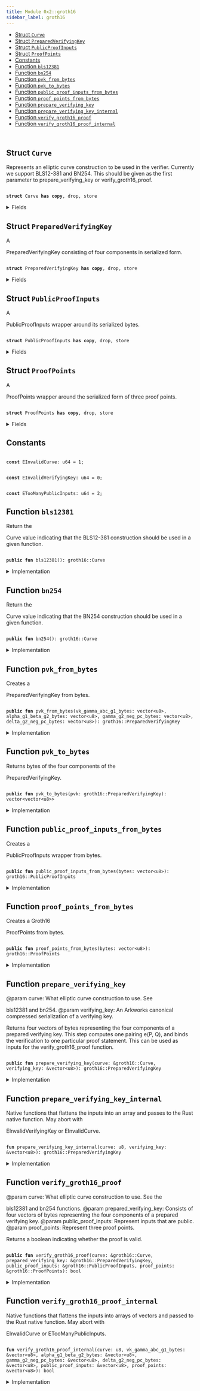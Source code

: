 ```yaml
---
title: Module 0x2::groth16
sidebar_label: groth16
---
```


<Link id="0x2_groth16"/>


-  [Struct `Curve`](#0x2_groth16_Curve)
-  [Struct `PreparedVerifyingKey`](#0x2_groth16_PreparedVerifyingKey)
-  [Struct `PublicProofInputs`](#0x2_groth16_PublicProofInputs)
-  [Struct `ProofPoints`](#0x2_groth16_ProofPoints)
-  [Constants](#@Constants_0)
-  [Function `bls12381`](#0x2_groth16_bls12381)
-  [Function `bn254`](#0x2_groth16_bn254)
-  [Function `pvk_from_bytes`](#0x2_groth16_pvk_from_bytes)
-  [Function `pvk_to_bytes`](#0x2_groth16_pvk_to_bytes)
-  [Function `public_proof_inputs_from_bytes`](#0x2_groth16_public_proof_inputs_from_bytes)
-  [Function `proof_points_from_bytes`](#0x2_groth16_proof_points_from_bytes)
-  [Function `prepare_verifying_key`](#0x2_groth16_prepare_verifying_key)
-  [Function `prepare_verifying_key_internal`](#0x2_groth16_prepare_verifying_key_internal)
-  [Function `verify_groth16_proof`](#0x2_groth16_verify_groth16_proof)
-  [Function `verify_groth16_proof_internal`](#0x2_groth16_verify_groth16_proof_internal)


<pre><code>
</code></pre>



<Link id="0x2_groth16_Curve"></Link>

## Struct `Curve`

Represents an elliptic curve construction to be used in the verifier. Currently we support BLS12-381 and BN254.
This should be given as the first parameter to 
prepare_verifying_key or 
verify_groth16_proof.


<pre><code>
<b>struct</b> <Link to="groth16#0x2_groth16_Curve">Curve</Link> <b>has</b> <b>copy</b>, drop, store
</code></pre>



<details>
<summary>Fields</summary>


<dl>
<dt>

id: u8
</dt>
<dd>

</dd>
</dl>


</details>

<Link id="0x2_groth16_PreparedVerifyingKey"></Link>

## Struct `PreparedVerifyingKey`

A 
<Link to="groth16#0x2_groth16_PreparedVerifyingKey">PreparedVerifyingKey</Link> consisting of four components in serialized form.


<pre><code>
<b>struct</b> <Link to="groth16#0x2_groth16_PreparedVerifyingKey">PreparedVerifyingKey</Link> <b>has</b> <b>copy</b>, drop, store
</code></pre>



<details>
<summary>Fields</summary>


<dl>
<dt>

vk_gamma_abc_g1_bytes: <Link to="../move-stdlib/vector#0x1_vector">vector</Link>&lt;u8&gt;
</dt>
<dd>

</dd>
<dt>

alpha_g1_beta_g2_bytes: <Link to="../move-stdlib/vector#0x1_vector">vector</Link>&lt;u8&gt;
</dt>
<dd>

</dd>
<dt>

gamma_g2_neg_pc_bytes: <Link to="../move-stdlib/vector#0x1_vector">vector</Link>&lt;u8&gt;
</dt>
<dd>

</dd>
<dt>

delta_g2_neg_pc_bytes: <Link to="../move-stdlib/vector#0x1_vector">vector</Link>&lt;u8&gt;
</dt>
<dd>

</dd>
</dl>


</details>

<Link id="0x2_groth16_PublicProofInputs"></Link>

## Struct `PublicProofInputs`

A 
<Link to="groth16#0x2_groth16_PublicProofInputs">PublicProofInputs</Link> wrapper around its serialized bytes.


<pre><code>
<b>struct</b> <Link to="groth16#0x2_groth16_PublicProofInputs">PublicProofInputs</Link> <b>has</b> <b>copy</b>, drop, store
</code></pre>



<details>
<summary>Fields</summary>


<dl>
<dt>

bytes: <Link to="../move-stdlib/vector#0x1_vector">vector</Link>&lt;u8&gt;
</dt>
<dd>

</dd>
</dl>


</details>

<Link id="0x2_groth16_ProofPoints"></Link>

## Struct `ProofPoints`

A 
<Link to="groth16#0x2_groth16_ProofPoints">ProofPoints</Link> wrapper around the serialized form of three proof points.


<pre><code>
<b>struct</b> <Link to="groth16#0x2_groth16_ProofPoints">ProofPoints</Link> <b>has</b> <b>copy</b>, drop, store
</code></pre>



<details>
<summary>Fields</summary>


<dl>
<dt>

bytes: <Link to="../move-stdlib/vector#0x1_vector">vector</Link>&lt;u8&gt;
</dt>
<dd>

</dd>
</dl>


</details>

<Link id="@Constants_0"></Link>

## Constants


<Link id="0x2_groth16_EInvalidCurve"></Link>



<pre><code>
<b>const</b> <Link to="groth16#0x2_groth16_EInvalidCurve">EInvalidCurve</Link>: u64 = 1;
</code></pre>



<Link id="0x2_groth16_EInvalidVerifyingKey"></Link>



<pre><code>
<b>const</b> <Link to="groth16#0x2_groth16_EInvalidVerifyingKey">EInvalidVerifyingKey</Link>: u64 = 0;
</code></pre>



<Link id="0x2_groth16_ETooManyPublicInputs"></Link>



<pre><code>
<b>const</b> <Link to="groth16#0x2_groth16_ETooManyPublicInputs">ETooManyPublicInputs</Link>: u64 = 2;
</code></pre>



<Link id="0x2_groth16_bls12381"></Link>

## Function `bls12381`

Return the 
<Link to="groth16#0x2_groth16_Curve">Curve</Link> value indicating that the BLS12-381 construction should be used in a given function.


<pre><code>
<b>public</b> <b>fun</b> <Link to="bls12381#0x2_bls12381">bls12381</Link>(): <Link to="groth16#0x2_groth16_Curve">groth16::Curve</Link>
</code></pre>



<details>
<summary>Implementation</summary>


<pre><code>
<b>public</b> <b>fun</b> <Link to="bls12381#0x2_bls12381">bls12381</Link>(): <Link to="groth16#0x2_groth16_Curve">Curve</Link> \{ <Link to="groth16#0x2_groth16_Curve">Curve</Link> \{ id: 0 } }
</code></pre>



</details>

<Link id="0x2_groth16_bn254"></Link>

## Function `bn254`

Return the 
<Link to="groth16#0x2_groth16_Curve">Curve</Link> value indicating that the BN254 construction should be used in a given function.


<pre><code>
<b>public</b> <b>fun</b> <Link to="groth16#0x2_groth16_bn254">bn254</Link>(): <Link to="groth16#0x2_groth16_Curve">groth16::Curve</Link>
</code></pre>



<details>
<summary>Implementation</summary>


<pre><code>
<b>public</b> <b>fun</b> <Link to="groth16#0x2_groth16_bn254">bn254</Link>(): <Link to="groth16#0x2_groth16_Curve">Curve</Link> \{ <Link to="groth16#0x2_groth16_Curve">Curve</Link> \{ id: 1 } }
</code></pre>



</details>

<Link id="0x2_groth16_pvk_from_bytes"></Link>

## Function `pvk_from_bytes`

Creates a 
<Link to="groth16#0x2_groth16_PreparedVerifyingKey">PreparedVerifyingKey</Link> from bytes.


<pre><code>
<b>public</b> <b>fun</b> <Link to="groth16#0x2_groth16_pvk_from_bytes">pvk_from_bytes</Link>(vk_gamma_abc_g1_bytes: <Link to="../move-stdlib/vector#0x1_vector">vector</Link>&lt;u8&gt;, alpha_g1_beta_g2_bytes: <Link to="../move-stdlib/vector#0x1_vector">vector</Link>&lt;u8&gt;, gamma_g2_neg_pc_bytes: <Link to="../move-stdlib/vector#0x1_vector">vector</Link>&lt;u8&gt;, delta_g2_neg_pc_bytes: <Link to="../move-stdlib/vector#0x1_vector">vector</Link>&lt;u8&gt;): <Link to="groth16#0x2_groth16_PreparedVerifyingKey">groth16::PreparedVerifyingKey</Link>
</code></pre>



<details>
<summary>Implementation</summary>


<pre><code>
<b>public</b> <b>fun</b> <Link to="groth16#0x2_groth16_pvk_from_bytes">pvk_from_bytes</Link>(vk_gamma_abc_g1_bytes: <Link to="../move-stdlib/vector#0x1_vector">vector</Link>&lt;u8&gt;, alpha_g1_beta_g2_bytes: <Link to="../move-stdlib/vector#0x1_vector">vector</Link>&lt;u8&gt;, gamma_g2_neg_pc_bytes: <Link to="../move-stdlib/vector#0x1_vector">vector</Link>&lt;u8&gt;, delta_g2_neg_pc_bytes: <Link to="../move-stdlib/vector#0x1_vector">vector</Link>&lt;u8&gt;): <Link to="groth16#0x2_groth16_PreparedVerifyingKey">PreparedVerifyingKey</Link> \{
    <Link to="groth16#0x2_groth16_PreparedVerifyingKey">PreparedVerifyingKey</Link> \{
        vk_gamma_abc_g1_bytes,
        alpha_g1_beta_g2_bytes,
        gamma_g2_neg_pc_bytes,
        delta_g2_neg_pc_bytes
    }
}
</code></pre>



</details>

<Link id="0x2_groth16_pvk_to_bytes"></Link>

## Function `pvk_to_bytes`

Returns bytes of the four components of the 
<Link to="groth16#0x2_groth16_PreparedVerifyingKey">PreparedVerifyingKey</Link>.


<pre><code>
<b>public</b> <b>fun</b> <Link to="groth16#0x2_groth16_pvk_to_bytes">pvk_to_bytes</Link>(pvk: <Link to="groth16#0x2_groth16_PreparedVerifyingKey">groth16::PreparedVerifyingKey</Link>): <Link to="../move-stdlib/vector#0x1_vector">vector</Link>&lt;<Link to="../move-stdlib/vector#0x1_vector">vector</Link>&lt;u8&gt;&gt;
</code></pre>



<details>
<summary>Implementation</summary>


<pre><code>
<b>public</b> <b>fun</b> <Link to="groth16#0x2_groth16_pvk_to_bytes">pvk_to_bytes</Link>(pvk: <Link to="groth16#0x2_groth16_PreparedVerifyingKey">PreparedVerifyingKey</Link>): <Link to="../move-stdlib/vector#0x1_vector">vector</Link>&lt;<Link to="../move-stdlib/vector#0x1_vector">vector</Link>&lt;u8&gt;&gt; \{
    <Link to="../move-stdlib/vector#0x1_vector">vector</Link>[
        pvk.vk_gamma_abc_g1_bytes,
        pvk.alpha_g1_beta_g2_bytes,
        pvk.gamma_g2_neg_pc_bytes,
        pvk.delta_g2_neg_pc_bytes,
    ]
}
</code></pre>



</details>

<Link id="0x2_groth16_public_proof_inputs_from_bytes"></Link>

## Function `public_proof_inputs_from_bytes`

Creates a 
<Link to="groth16#0x2_groth16_PublicProofInputs">PublicProofInputs</Link> wrapper from bytes.


<pre><code>
<b>public</b> <b>fun</b> <Link to="groth16#0x2_groth16_public_proof_inputs_from_bytes">public_proof_inputs_from_bytes</Link>(bytes: <Link to="../move-stdlib/vector#0x1_vector">vector</Link>&lt;u8&gt;): <Link to="groth16#0x2_groth16_PublicProofInputs">groth16::PublicProofInputs</Link>
</code></pre>



<details>
<summary>Implementation</summary>


<pre><code>
<b>public</b> <b>fun</b> <Link to="groth16#0x2_groth16_public_proof_inputs_from_bytes">public_proof_inputs_from_bytes</Link>(bytes: <Link to="../move-stdlib/vector#0x1_vector">vector</Link>&lt;u8&gt;): <Link to="groth16#0x2_groth16_PublicProofInputs">PublicProofInputs</Link> \{
    <Link to="groth16#0x2_groth16_PublicProofInputs">PublicProofInputs</Link> \{ bytes }
}
</code></pre>



</details>

<Link id="0x2_groth16_proof_points_from_bytes"></Link>

## Function `proof_points_from_bytes`

Creates a Groth16 
<Link to="groth16#0x2_groth16_ProofPoints">ProofPoints</Link> from bytes.


<pre><code>
<b>public</b> <b>fun</b> <Link to="groth16#0x2_groth16_proof_points_from_bytes">proof_points_from_bytes</Link>(bytes: <Link to="../move-stdlib/vector#0x1_vector">vector</Link>&lt;u8&gt;): <Link to="groth16#0x2_groth16_ProofPoints">groth16::ProofPoints</Link>
</code></pre>



<details>
<summary>Implementation</summary>


<pre><code>
<b>public</b> <b>fun</b> <Link to="groth16#0x2_groth16_proof_points_from_bytes">proof_points_from_bytes</Link>(bytes: <Link to="../move-stdlib/vector#0x1_vector">vector</Link>&lt;u8&gt;): <Link to="groth16#0x2_groth16_ProofPoints">ProofPoints</Link> \{
    <Link to="groth16#0x2_groth16_ProofPoints">ProofPoints</Link> \{ bytes }
}
</code></pre>



</details>

<Link id="0x2_groth16_prepare_verifying_key"></Link>

## Function `prepare_verifying_key`

@param curve: What elliptic curve construction to use. See 
<Link to="bls12381#0x2_bls12381">bls12381</Link> and 
bn254.
@param verifying_key: An Arkworks canonical compressed serialization of a verifying key.

Returns four vectors of bytes representing the four components of a prepared verifying key.
This step computes one pairing e(P, Q), and binds the verification to one particular proof statement.
This can be used as inputs for the 
verify_groth16_proof function.


<pre><code>
<b>public</b> <b>fun</b> <Link to="groth16#0x2_groth16_prepare_verifying_key">prepare_verifying_key</Link>(curve: &<Link to="groth16#0x2_groth16_Curve">groth16::Curve</Link>, verifying_key: &<Link to="../move-stdlib/vector#0x1_vector">vector</Link>&lt;u8&gt;): <Link to="groth16#0x2_groth16_PreparedVerifyingKey">groth16::PreparedVerifyingKey</Link>
</code></pre>



<details>
<summary>Implementation</summary>


<pre><code>
<b>public</b> <b>fun</b> <Link to="groth16#0x2_groth16_prepare_verifying_key">prepare_verifying_key</Link>(curve: &<Link to="groth16#0x2_groth16_Curve">Curve</Link>, verifying_key: &<Link to="../move-stdlib/vector#0x1_vector">vector</Link>&lt;u8&gt;): <Link to="groth16#0x2_groth16_PreparedVerifyingKey">PreparedVerifyingKey</Link> \{
    <Link to="groth16#0x2_groth16_prepare_verifying_key_internal">prepare_verifying_key_internal</Link>(curve.id, verifying_key)
}
</code></pre>



</details>

<Link id="0x2_groth16_prepare_verifying_key_internal"></Link>

## Function `prepare_verifying_key_internal`

Native functions that flattens the inputs into an array and passes to the Rust native function. May abort with 
<Link to="groth16#0x2_groth16_EInvalidVerifyingKey">EInvalidVerifyingKey</Link> or 
<Link to="groth16#0x2_groth16_EInvalidCurve">EInvalidCurve</Link>.


<pre><code>
<b>fun</b> <Link to="groth16#0x2_groth16_prepare_verifying_key_internal">prepare_verifying_key_internal</Link>(curve: u8, verifying_key: &<Link to="../move-stdlib/vector#0x1_vector">vector</Link>&lt;u8&gt;): <Link to="groth16#0x2_groth16_PreparedVerifyingKey">groth16::PreparedVerifyingKey</Link>
</code></pre>



<details>
<summary>Implementation</summary>


<pre><code>
<b>native</b> <b>fun</b> <Link to="groth16#0x2_groth16_prepare_verifying_key_internal">prepare_verifying_key_internal</Link>(curve: u8, verifying_key: &<Link to="../move-stdlib/vector#0x1_vector">vector</Link>&lt;u8&gt;): <Link to="groth16#0x2_groth16_PreparedVerifyingKey">PreparedVerifyingKey</Link>;
</code></pre>



</details>

<Link id="0x2_groth16_verify_groth16_proof"></Link>

## Function `verify_groth16_proof`

@param curve: What elliptic curve construction to use. See the 
<Link to="bls12381#0x2_bls12381">bls12381</Link> and 
bn254 functions.
@param prepared_verifying_key: Consists of four vectors of bytes representing the four components of a prepared verifying key.
@param public_proof_inputs: Represent inputs that are public.
@param proof_points: Represent three proof points.

Returns a boolean indicating whether the proof is valid.


<pre><code>
<b>public</b> <b>fun</b> <Link to="groth16#0x2_groth16_verify_groth16_proof">verify_groth16_proof</Link>(curve: &<Link to="groth16#0x2_groth16_Curve">groth16::Curve</Link>, prepared_verifying_key: &<Link to="groth16#0x2_groth16_PreparedVerifyingKey">groth16::PreparedVerifyingKey</Link>, public_proof_inputs: &<Link to="groth16#0x2_groth16_PublicProofInputs">groth16::PublicProofInputs</Link>, proof_points: &<Link to="groth16#0x2_groth16_ProofPoints">groth16::ProofPoints</Link>): bool
</code></pre>



<details>
<summary>Implementation</summary>


<pre><code>
<b>public</b> <b>fun</b> <Link to="groth16#0x2_groth16_verify_groth16_proof">verify_groth16_proof</Link>(curve: &<Link to="groth16#0x2_groth16_Curve">Curve</Link>, prepared_verifying_key: &<Link to="groth16#0x2_groth16_PreparedVerifyingKey">PreparedVerifyingKey</Link>, public_proof_inputs: &<Link to="groth16#0x2_groth16_PublicProofInputs">PublicProofInputs</Link>, proof_points: &<Link to="groth16#0x2_groth16_ProofPoints">ProofPoints</Link>): bool \{
    <Link to="groth16#0x2_groth16_verify_groth16_proof_internal">verify_groth16_proof_internal</Link>(
        curve.id,
        &prepared_verifying_key.vk_gamma_abc_g1_bytes,
        &prepared_verifying_key.alpha_g1_beta_g2_bytes,
        &prepared_verifying_key.gamma_g2_neg_pc_bytes,
        &prepared_verifying_key.delta_g2_neg_pc_bytes,
        &public_proof_inputs.bytes,
        &proof_points.bytes
    )
}
</code></pre>



</details>

<Link id="0x2_groth16_verify_groth16_proof_internal"></Link>

## Function `verify_groth16_proof_internal`

Native functions that flattens the inputs into arrays of vectors and passed to the Rust native function. May abort with 
<Link to="groth16#0x2_groth16_EInvalidCurve">EInvalidCurve</Link> or 
<Link to="groth16#0x2_groth16_ETooManyPublicInputs">ETooManyPublicInputs</Link>.


<pre><code>
<b>fun</b> <Link to="groth16#0x2_groth16_verify_groth16_proof_internal">verify_groth16_proof_internal</Link>(curve: u8, vk_gamma_abc_g1_bytes: &<Link to="../move-stdlib/vector#0x1_vector">vector</Link>&lt;u8&gt;, alpha_g1_beta_g2_bytes: &<Link to="../move-stdlib/vector#0x1_vector">vector</Link>&lt;u8&gt;, gamma_g2_neg_pc_bytes: &<Link to="../move-stdlib/vector#0x1_vector">vector</Link>&lt;u8&gt;, delta_g2_neg_pc_bytes: &<Link to="../move-stdlib/vector#0x1_vector">vector</Link>&lt;u8&gt;, public_proof_inputs: &<Link to="../move-stdlib/vector#0x1_vector">vector</Link>&lt;u8&gt;, proof_points: &<Link to="../move-stdlib/vector#0x1_vector">vector</Link>&lt;u8&gt;): bool
</code></pre>



<details>
<summary>Implementation</summary>


<pre><code>
<b>native</b> <b>fun</b> <Link to="groth16#0x2_groth16_verify_groth16_proof_internal">verify_groth16_proof_internal</Link>(curve: u8, vk_gamma_abc_g1_bytes: &<Link to="../move-stdlib/vector#0x1_vector">vector</Link>&lt;u8&gt;, alpha_g1_beta_g2_bytes: &<Link to="../move-stdlib/vector#0x1_vector">vector</Link>&lt;u8&gt;, gamma_g2_neg_pc_bytes: &<Link to="../move-stdlib/vector#0x1_vector">vector</Link>&lt;u8&gt;, delta_g2_neg_pc_bytes: &<Link to="../move-stdlib/vector#0x1_vector">vector</Link>&lt;u8&gt;, public_proof_inputs: &<Link to="../move-stdlib/vector#0x1_vector">vector</Link>&lt;u8&gt;, proof_points: &<Link to="../move-stdlib/vector#0x1_vector">vector</Link>&lt;u8&gt;): bool;
</code></pre>



</details>
